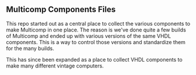 == Multicomp Components Files ==

This repo started out as a central place to collect the various components to make Multicomp in one place. The reason is we've done quite a few builds of Multicomp and ended up with various versions of the same VHDL components. This is a way to control those versions and standardize them for the many builds.

This has since been expanded as a place to collect VHDL components to make many different vintage computers.
